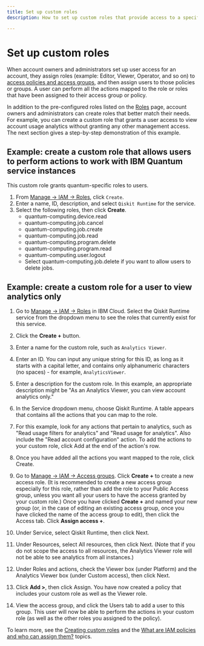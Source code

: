 ```yaml
---
title: Set up custom roles
description: How to set up custom roles that provide access to a specific set of actions

---
```


# Set up custom roles

When account owners and administrators set up user access for an account, they assign roles (example: Editor, Viewer, Operator, and so on) to [access policies and access groups](/docs/guides/access-groups), and then assign users to those policies or groups. A user can perform all the actions mapped to the role or roles that have been assigned to their access group or policy.

In addition to the pre-configured roles listed on the [Roles](https://cloud.ibm.com/iam/roles) page, account owners and administrators can create roles that better match their needs. For example, you can create a custom role that grants a user access to view account usage analytics without granting any other management access. The next section gives a step-by-step demonstration of this example.

<span id="custom"></span>
## Example: create a custom role that allows users to perform actions to work with IBM Quantum service instances

This custom role grants quantum-specific roles to users.


1. From [Manage → IAM → Roles](https://cloud.ibm.com/iam/roles), click `Create`.
2. Enter a name, ID, description, and select `Qiskit Runtime` for the service.
3. Select the following roles, then click **Create**.
    * quantum-computing.device.read
    * quantum-computing.job.cancel
    * quantum-computing.job.create
    * quantum-computing.job.read
    * quantum-computing.program.delete
    * quantum-computing.program.read
    * quantum-computing.user.logout
    * Select quantum-computing.job.delete if you want to allow users to delete jobs.

## Example: create a custom role for a user to view analytics only

1. Go to [Manage → IAM → Roles](https://cloud.ibm.com/iam/roles) in IBM Cloud. Select the Qiskit Runtime service from the dropdown menu to see the roles that currently exist for this service.

2. Click the **Create +** button.

3. Enter a name for the custom role, such as `Analytics Viewer`.

4. Enter an ID. You can input any unique string for this ID, as long as it starts with a capital letter, and contains only alphanumeric characters (no spaces) - for example, `AnalyticsViewer`.

5. Enter a description for the custom role. In this example, an appropriate description might be "As an Analytics Viewer, you can view account analytics only."

6. In the Service dropdown menu, choose Qiskit Runtime. A table appears that contains all the actions that you can map to the role.

7. For this example, look for any actions that pertain to analytics, such as "Read usage filters for analytics" and "Read usage for analytics". Also include the "Read account configuration" action.
To add the actions to your custom role, click Add at the end of the action's row.

8. Once you have added all the actions you want mapped to the role, click Create.

9. Go to [Manage → IAM → Access groups](https://cloud.ibm.com/iam/groups). Click **Create +** to create a new access role. (It is recommended to create a new access group especially for this role, rather than add the role to your Public Access group, unless you want all your users to have the access granted by your custom role.) Once you have clicked **Create +** and named your new group (or, in the case of editing an existing access group, once you have clicked the name of the access group to edit), then click the Access tab. Click **Assign access +**.

10. Under Service, select Qiskit Runtime, then click Next.

11. Under Resources, select All resources, then click Next. (Note that if you do not scope the access to all resources, the Analytics Viewer role will not be able to see analytics from all instances.)

12. Under Roles and actions, check the Viewer box (under Platform) and the Analytics Viewer box (under Custom access), then click Next.

13. Click **Add >**, then click Assign. You have now created a policy that includes your custom role as well as the Viewer role.

14. View the access group, and click the Users tab to add a user to this group. This user will now be able to perform the actions in your custom role (as well as the other roles you assigned to the policy).

To learn more, see the [Creating custom roles](https://cloud.ibm.com/docs/account?topic=account-custom-roles) and the [What are IAM policies and who can assign them?](https://cloud.ibm.com/docs/account?topic=account-iamusermanpol) topics.